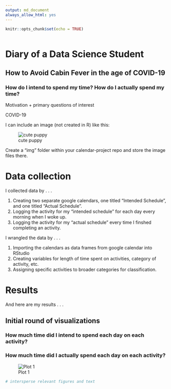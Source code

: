 ```yaml
---
output: md_document
always_allow_html: yes
---
```


```r
knitr::opts_chunk$set(echo = TRUE)
```


```r

```

# Diary of a Data Science Student
## How to Avoid Cabin Fever in the age of COVID-19
### How do I intend to spend my time? How do I actually spend my time?

Motivation + primary questions of interest

COVID-19 

I can include an image (not created in R) like this:

![cute puppy](~/git/calendar-project/cute_puppy.png)

Create a "img" folder within your calendar-project repo and store the image files there.

# Data collection

I collected data by . . . 

1. Creating two separate google calendars, one titled "Intended Schedule", and one titled "Actual Schedule".
2. Logging the activity for my "intended schedule" for each day every morning when I woke up.
3. Logging the activity for my "actual schedule" every time I finshed completing an activity.

I wrangled the data by . . .

1. Importing the calendars as data frames from google calendar into RStudio
2. Creating variables for length of time spent on activities, category of activity, etc.
3. Assigning specific activities to broader categories for classification.


# Results

And here are my results . . .

## Initial round of visualizations 
### How much time did I intend to spend each day on each activity?
### How much time did I actually spend each day on each activity?



![Plot 1](~git/calendar-project/images/Rplot1.png)

```r
# intersperse relevant figures and text


```

